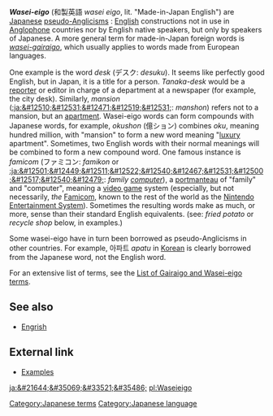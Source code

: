 '''''Wasei-eigo''''' (&#21644;&#35069;&#33521;&#35486; ''wasei eigo'', lit. "Made-in-Japan English") are [[Japanese language|Japanese]] [[pseudo-Anglicism]]s :  [[English language|English]] constructions not in use in [[Anglophone]] countries nor by English native speakers, but only by speakers of Japanese. A more general term for made-in-Japan foreign words is ''[[gairaigo|wasei-gairaigo]]'', which usually applies to words made from European languages.

One example is the word ''desk'' (&#12487;&#12473;&#12463;: ''desuku''). It seems like perfectly good English, but in Japan, it is a title for a person. ''Tanaka-desk'' would be a [[reporter]] or editor in charge of a department at a newspaper (for example, the city desk). Similarly, ''mansion'' ([[:ja:&#12510;&#12531;&#12471;&#12519;&#12531;]]: ''manshon'') refers not to a mansion, but an [[apartment]]. Wasei-eigo words can form compounds with Japanese words, for example, ''okushon'' (&#20740;&#12471;&#12519;&#12531;) combines ''oku'', meaning hundred million, with "mansion" to form a new word meaning "[[luxury]] apartment". Sometimes, two English words with their normal meanings will be combined to form a new compound word. One famous instance is ''famicom'' (&#12501;&#12449;&#12511;&#12467;&#12531;: ''famikon'' or [[:ja:&#12501;&#12449;&#12511;&#12522;&#12540;&#12467;&#12531;&#12500;&#12517;&#12540;&#12479;]]: ''family [[computer]]''), a [[portmanteau]] of "family" and "computer", meaning a [[video game]] system (especially, but not necessarily, ''the'' [[Famicom]], known to the rest of the world as the [[Nintendo Entertainment System]]). Sometimes the resulting words make as much, or more, sense than their standard English equivalents. (see: ''fried potato'' or ''recycle shop'' below, in examples.)

Some wasei-eigo have in turn been borrowed as pseudo-Anglicisms in other countries. For example, &#50500;&#54028;&#53944; ''apatu'' in [[Korean language|Korean]] is clearly borrowed from the Japanese word, not the English word.

For an extensive list of terms, see the [[List of Gairaigo and Wasei-eigo terms]].

==See also==
* [[Engrish]]

==External link==
*[http://www.csse.monash.edu.au/~jwb/afaq/wasei-eigo.html Examples]

{{lang-stub}}

[[Category:Japanese terms]]
[[Category:Japanese language]]

[[ja:&#21644;&#35069;&#33521;&#35486;]]
[[pl:Waseieigo]]